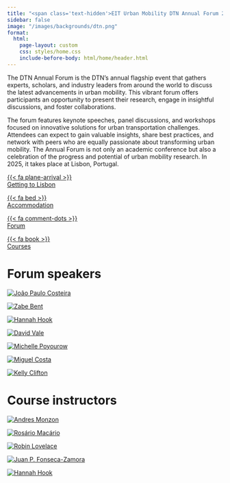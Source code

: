 ```yaml
---
title: "<span class='text-hidden'>EIT Urban Mobility DTN Annual Forum 2025</span><img class='home-logo' src='/images/logos/dtn_lisbon.png' alt='EIT Urban Mobility DTN Annual Forum 2025' />"
sidebar: false
image: "/images/backgrounds/dtn.png"
format:
  html:
    page-layout: custom
    css: styles/home.css
    include-before-body: html/home/header.html
---
```


The DTN Annual Forum is the DTN’s annual flagship event that gathers experts, scholars, and industry leaders from around the world to discuss the latest advancements in urban mobility. This vibrant forum offers participants an opportunity to present their research, engage in insightful discussions, and foster collaborations.

The forum features keynote speeches, panel discussions, and workshops focused on innovative solutions for urban transportation challenges. Attendees can expect to gain valuable insights, share best practices, and network with peers who are equally passionate about transforming urban mobility. The Annual Forum is not only an academic conference but also a celebration of the progress and potential of urban mobility research. In 2025, it takes place at Lisbon, Portugal.

::: {layout="[[1,1,1,1]]" class="quick-links"}

[{{< fa plane-arrival >}}<br/>Getting to Lisbon](/info/gettingToLisbon.html)

[{{< fa bed >}}<br/>Accommodation](/info/accommodation.html)

[{{< fa comment-dots >}}<br/>Forum](/forum/day1.html)

[{{< fa book >}}<br/>Courses](/courses/course1.html)

:::


# Forum speakers

::: {layout="[[1,1,1,1,1,1,1]]" class="speakers-gallery"}

[![João Paulo Costeira](https://isr.tecnico.ulisboa.pt/wp-content/uploads/2019/10/JPCosteira-e1580906950532.jpg)](/speakers/jcosteira.html)

[![Zabe Bent](https://nacto.org/wp-content/uploads/Bent-sq.jpg)](/speakers/zbent.html)

[![Hannah Hook](images/speakers/hhook.jpg)](/speakers/hhook.html)

[![David Vale](https://ciauddev.fa.ulisboa.pt/images/comissao-executiva/davidvale.jpg)](/speakers/dvale.html)

[![Michelle Poyourow](/images/speakers/mpoyourow.jpg)](/speakers/mpoyourow.html)

[![Miguel Costa](https://ushift.tecnico.ulisboa.pt/home/wp-content/uploads/2019/07/MG_1677-768x768.jpg)](/speakers/mcosta.html)

[![Kelly Clifton](images/speakers/kclifton.jpg)](/speakers/kclifton.html)
:::

# Course instructors

::: {layout="[[1,1,1,1,1,1,1]]" class="speakers-gallery"}

[![Andres Monzon](images/speakers/amonzon.jpg)](/speakers/amonzon.html)

[![Rosário Macário](images/speakers/rmacario.jpg)](/speakers/rmacario.html)

[![Robin Lovelace](https://www.robinlovelace.net/authors/admin/avatar_hu3d4a1b50dc18344f3cdc14860b8b07f2_85545_270x270_fill_q75_lanczos_center.jpg)](/speakers/rlovelace.html)

[![Juan P. Fonseca-Zamora](https://environment.leeds.ac.uk/images/resized/500x500-0-0-1-80-Untitled_design__13__1.png)](/speakers/jzamora.html)

[![Hannah Hook](images/speakers/hhook.jpg)](/speakers/hhook.html)
:::
